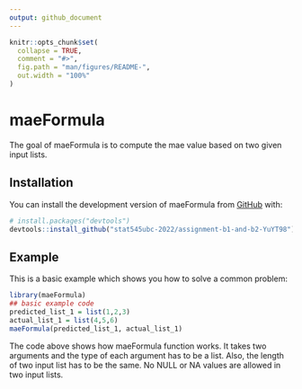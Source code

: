 ```yaml
---
output: github_document
---
```


<!-- README.md is generated from README.Rmd. Please edit that file -->

```r
knitr::opts_chunk$set(
  collapse = TRUE,
  comment = "#>",
  fig.path = "man/figures/README-",
  out.width = "100%"
)
```

# maeFormula

<!-- badges: start -->

<!-- badges: end -->

The goal of maeFormula is to compute the mae value based on two given input lists.

## Installation

You can install the development version of maeFormula from [GitHub](https://github.com/) with:

``` r
# install.packages("devtools")
devtools::install_github("stat545ubc-2022/assignment-b1-and-b2-YuYT98")
```

## Example

This is a basic example which shows you how to solve a common problem:

```r
library(maeFormula)
## basic example code
predicted_list_1 = list(1,2,3)
actual_list_1 = list(4,5,6)
maeFormula(predicted_list_1, actual_list_1)
```

The code above shows how maeFormula function works. It takes two arguments and the type of each argument has to be a list. Also, the length of two input list has to be the same. No NULL or NA values are allowed in two input lists.

